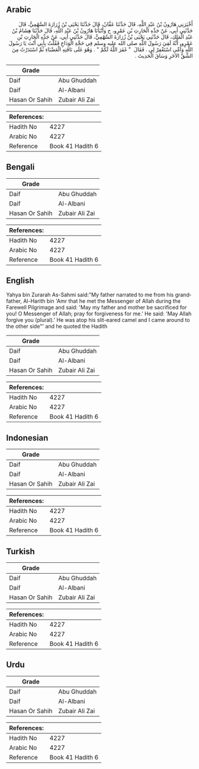 ## Arabic


<div dir="rtl" lang="ar" style={{fontSize:'larger',backgroundColor:'#f8f9fa',padding:20}}>
أَخْبَرَنِي هَارُونُ بْنُ عَبْدِ اللَّهِ، قَالَ حَدَّثَنَا عَفَّانُ، قَالَ حَدَّثَنَا يَحْيَى بْنُ زُرَارَةَ السَّهْمِيُّ، قَالَ حَدَّثَنِي أَبِي، عَنْ جَدِّهِ الْحَارِثِ بْنِ عَمْرٍو، ح وَأَنْبَأَنَا هَارُونُ بْنُ عَبْدِ اللَّهِ، قَالَ حَدَّثَنَا هِشَامُ بْنُ عَبْدِ الْمَلِكِ، قَالَ حَدَّثَنِي يَحْيَى بْنُ زُرَارَةَ السَّهْمِيُّ، قَالَ حَدَّثَنِي أَبِي، عَنْ جَدِّهِ الْحَارِثِ بْنِ عَمْرٍو، أَنَّهُ لَقِيَ رَسُولَ اللَّهِ صلى الله عليه وسلم فِي حَجَّةِ الْوَدَاعِ فَقُلْتُ بِأَبِي أَنْتَ يَا رَسُولَ اللَّهِ وَأُمِّي اسْتَغْفِرْ لِي ‏.‏ فَقَالَ ‏ "‏ غَفَرَ اللَّهُ لَكُمْ ‏"‏ ‏.‏ وَهُوَ عَلَى نَاقَتِهِ الْعَضْبَاءِ ثُمَّ اسْتَدَرْتُ مِنَ الشِّقِّ الآخَرِ وَسَاقَ الْحَدِيثَ ‏.‏
</div>
<div style={{backgroundColor:'#f8f9fa',padding:20, marginBottom: 10}}><table> <thead> <tr> <th>Grade</th> <th></th> </tr> </thead> <tbody> <tr><td>Daif</td><td>Abu Ghuddah</td></tr><tr><td>Daif</td><td>Al-Albani</td></tr><tr><td>Hasan Or Sahih</td><td>Zubair Ali Zai</td></tr></tbody></table><table> <thead> <tr> <th>References:</th> <th></th> </tr> </thead> <tbody><tr><td>Hadith No</td><td>4227</td></tr><tr><td>Arabic No</td><td>4227</td></tr><tr><td>Reference</td><td>Book 41 Hadith 6</td></tr></tbody></table></div>

## Bengali


<div dir="ltr" lang="bn" style={{fontSize:'larger',backgroundColor:'#f8f9fa',padding:20}}>

</div>
<div style={{backgroundColor:'#f8f9fa',padding:20, marginBottom: 10}}><table> <thead> <tr> <th>Grade</th> <th></th> </tr> </thead> <tbody> <tr><td>Daif</td><td>Abu Ghuddah</td></tr><tr><td>Daif</td><td>Al-Albani</td></tr><tr><td>Hasan Or Sahih</td><td>Zubair Ali Zai</td></tr></tbody></table><table> <thead> <tr> <th>References:</th> <th></th> </tr> </thead> <tbody><tr><td>Hadith No</td><td>4227</td></tr><tr><td>Arabic No</td><td>4227</td></tr><tr><td>Reference</td><td>Book 41 Hadith 6</td></tr></tbody></table></div>

## English


<div dir="ltr" lang="en" style={{fontSize:'larger',backgroundColor:'#f8f9fa',padding:20}}>
Yahya bin Zurarah As-Sahmi said:"My father narrated to me from his grandfather, Al-Harith bin 'Amr that he met the Messenger of Allah during the Farewell Pilgrimage and said: 'May my father and mother be sacrificed for you! O Messenger of Allah; pray for forgiveness for me.' He said: 'May Allah forgive you (plural).' He was atop his slit-eared camel and I came around to the other side"' and he quoted the Hadith
</div>
<div style={{backgroundColor:'#f8f9fa',padding:20, marginBottom: 10}}><table> <thead> <tr> <th>Grade</th> <th></th> </tr> </thead> <tbody> <tr><td>Daif</td><td>Abu Ghuddah</td></tr><tr><td>Daif</td><td>Al-Albani</td></tr><tr><td>Hasan Or Sahih</td><td>Zubair Ali Zai</td></tr></tbody></table><table> <thead> <tr> <th>References:</th> <th></th> </tr> </thead> <tbody><tr><td>Hadith No</td><td>4227</td></tr><tr><td>Arabic No</td><td>4227</td></tr><tr><td>Reference</td><td>Book 41 Hadith 6</td></tr></tbody></table></div>

## Indonesian


<div dir="ltr" lang="id" style={{fontSize:'larger',backgroundColor:'#f8f9fa',padding:20}}>

</div>
<div style={{backgroundColor:'#f8f9fa',padding:20, marginBottom: 10}}><table> <thead> <tr> <th>Grade</th> <th></th> </tr> </thead> <tbody> <tr><td>Daif</td><td>Abu Ghuddah</td></tr><tr><td>Daif</td><td>Al-Albani</td></tr><tr><td>Hasan Or Sahih</td><td>Zubair Ali Zai</td></tr></tbody></table><table> <thead> <tr> <th>References:</th> <th></th> </tr> </thead> <tbody><tr><td>Hadith No</td><td>4227</td></tr><tr><td>Arabic No</td><td>4227</td></tr><tr><td>Reference</td><td>Book 41 Hadith 6</td></tr></tbody></table></div>

## Turkish


<div dir="ltr" lang="tr" style={{fontSize:'larger',backgroundColor:'#f8f9fa',padding:20}}>

</div>
<div style={{backgroundColor:'#f8f9fa',padding:20, marginBottom: 10}}><table> <thead> <tr> <th>Grade</th> <th></th> </tr> </thead> <tbody> <tr><td>Daif</td><td>Abu Ghuddah</td></tr><tr><td>Daif</td><td>Al-Albani</td></tr><tr><td>Hasan Or Sahih</td><td>Zubair Ali Zai</td></tr></tbody></table><table> <thead> <tr> <th>References:</th> <th></th> </tr> </thead> <tbody><tr><td>Hadith No</td><td>4227</td></tr><tr><td>Arabic No</td><td>4227</td></tr><tr><td>Reference</td><td>Book 41 Hadith 6</td></tr></tbody></table></div>

## Urdu


<div dir="rtl" lang="ur" style={{fontSize:'larger',backgroundColor:'#f8f9fa',padding:20}}>

</div>
<div style={{backgroundColor:'#f8f9fa',padding:20, marginBottom: 10}}><table> <thead> <tr> <th>Grade</th> <th></th> </tr> </thead> <tbody> <tr><td>Daif</td><td>Abu Ghuddah</td></tr><tr><td>Daif</td><td>Al-Albani</td></tr><tr><td>Hasan Or Sahih</td><td>Zubair Ali Zai</td></tr></tbody></table><table> <thead> <tr> <th>References:</th> <th></th> </tr> </thead> <tbody><tr><td>Hadith No</td><td>4227</td></tr><tr><td>Arabic No</td><td>4227</td></tr><tr><td>Reference</td><td>Book 41 Hadith 6</td></tr></tbody></table></div>